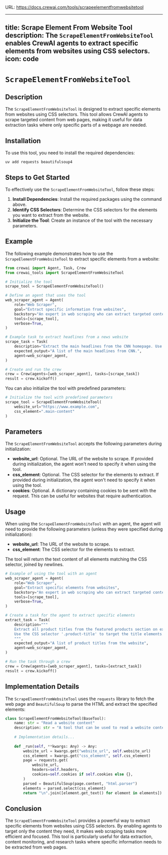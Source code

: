 URL: https://docs.crewai.com/tools/scrapeelementfromwebsitetool

---
title: Scrape Element From Website Tool
description: The `ScrapeElementFromWebsiteTool` enables CrewAI agents to extract specific elements from websites using CSS selectors.
icon: code
---

# `ScrapeElementFromWebsiteTool`

## Description

The `ScrapeElementFromWebsiteTool` is designed to extract specific elements from websites using CSS selectors. This tool allows CrewAI agents to scrape targeted content from web pages, making it useful for data extraction tasks where only specific parts of a webpage are needed.

## Installation

To use this tool, you need to install the required dependencies:

```shell
uv add requests beautifulsoup4
```

## Steps to Get Started

To effectively use the `ScrapeElementFromWebsiteTool`, follow these steps:

1. **Install Dependencies**: Install the required packages using the command above.
2. **Identify CSS Selectors**: Determine the CSS selectors for the elements you want to extract from the website.
3. **Initialize the Tool**: Create an instance of the tool with the necessary parameters.

## Example

The following example demonstrates how to use the `ScrapeElementFromWebsiteTool` to extract specific elements from a website:

```python Code
from crewai import Agent, Task, Crew
from crewai_tools import ScrapeElementFromWebsiteTool

# Initialize the tool
scrape_tool = ScrapeElementFromWebsiteTool()

# Define an agent that uses the tool
web_scraper_agent = Agent(
    role="Web Scraper",
    goal="Extract specific information from websites",
    backstory="An expert in web scraping who can extract targeted content from web pages.",
    tools=[scrape_tool],
    verbose=True,
)

# Example task to extract headlines from a news website
scrape_task = Task(
    description="Extract the main headlines from the CNN homepage. Use the CSS selector '.headline' to target the headline elements.",
    expected_output="A list of the main headlines from CNN.",
    agent=web_scraper_agent,
)

# Create and run the crew
crew = Crew(agents=[web_scraper_agent], tasks=[scrape_task])
result = crew.kickoff()
```

You can also initialize the tool with predefined parameters:

```python Code
# Initialize the tool with predefined parameters
scrape_tool = ScrapeElementFromWebsiteTool(
    website_url="https://www.example.com",
    css_element=".main-content"
)
```

## Parameters

The `ScrapeElementFromWebsiteTool` accepts the following parameters during initialization:

- **website_url**: Optional. The URL of the website to scrape. If provided during initialization, the agent won't need to specify it when using the tool.
- **css_element**: Optional. The CSS selector for the elements to extract. If provided during initialization, the agent won't need to specify it when using the tool.
- **cookies**: Optional. A dictionary containing cookies to be sent with the request. This can be useful for websites that require authentication.

## Usage

When using the `ScrapeElementFromWebsiteTool` with an agent, the agent will need to provide the following parameters (unless they were specified during initialization):

- **website_url**: The URL of the website to scrape.
- **css_element**: The CSS selector for the elements to extract.

The tool will return the text content of all elements matching the CSS selector, joined by newlines.

```python Code
# Example of using the tool with an agent
web_scraper_agent = Agent(
    role="Web Scraper",
    goal="Extract specific elements from websites",
    backstory="An expert in web scraping who can extract targeted content using CSS selectors.",
    tools=[scrape_tool],
    verbose=True,
)

# Create a task for the agent to extract specific elements
extract_task = Task(
    description="""
    Extract all product titles from the featured products section on example.com.
    Use the CSS selector '.product-title' to target the title elements.
    """,
    expected_output="A list of product titles from the website",
    agent=web_scraper_agent,
)

# Run the task through a crew
crew = Crew(agents=[web_scraper_agent], tasks=[extract_task])
result = crew.kickoff()
```

## Implementation Details

The `ScrapeElementFromWebsiteTool` uses the `requests` library to fetch the web page and `BeautifulSoup` to parse the HTML and extract the specified elements:

```python Code
class ScrapeElementFromWebsiteTool(BaseTool):
    name: str = "Read a website content"
    description: str = "A tool that can be used to read a website content."
    
    # Implementation details...
    
    def _run(self, **kwargs: Any) -> Any:
        website_url = kwargs.get("website_url", self.website_url)
        css_element = kwargs.get("css_element", self.css_element)
        page = requests.get(
            website_url,
            headers=self.headers,
            cookies=self.cookies if self.cookies else {},
        )
        parsed = BeautifulSoup(page.content, "html.parser")
        elements = parsed.select(css_element)
        return "\n".join([element.get_text() for element in elements])
```

## Conclusion

The `ScrapeElementFromWebsiteTool` provides a powerful way to extract specific elements from websites using CSS selectors. By enabling agents to target only the content they need, it makes web scraping tasks more efficient and focused. This tool is particularly useful for data extraction, content monitoring, and research tasks where specific information needs to be extracted from web pages. 